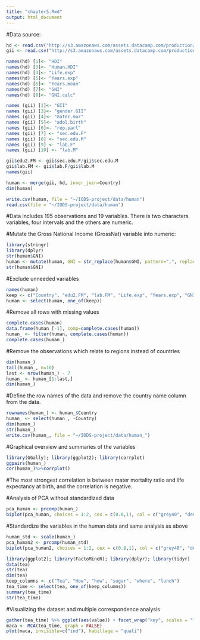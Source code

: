 ```yaml
---
title: "chapter5.Rmd"
output: html_document
---
```

#Data source: 
```r
hd <- read.csv("http://s3.amazonaws.com/assets.datacamp.com/production/course_2218/datasets/human_development.csv", stringsAsFactors = F)
gii <- read.csv("http://s3.amazonaws.com/assets.datacamp.com/production/course_2218/datasets/gender_inequality.csv", stringsAsFactors = F, na.strings = "..")
```
```r
names(hd) [1]<- "HDI"
names(hd) [3]<- "Human.HDI"
names(hd) [4]<- "Life.exp"
names(hd) [5]<- "Years.exp" 
names(hd) [6]<- "Years.mean" 
names(hd) [7]<- "GNI"
names(hd) [8]<- "GNI.calc"

names (gii) [1]<- "GII"
names (gii) [3]<- "gender.GII"
names (gii) [4]<- "mater.mor"
names (gii) [5]<- "adol.birth"
names (gii) [6]<- "rep.parl"
names (gii) [7] <- "sec.edu.F"
names (gii) [8] <- "sec.edu.M"
names (gii) [9] <- "lab.F"
names (gii) [10] <- "lab.M"
```

```r
gii$edu2.FM <- gii$sec.edu.F/gii$sec.edu.M
gii$lab.FM <- gii$lab.F/gii$lab.M
names(gii)

human <- merge(gii, hd, inner_join=Country)
dim(human)

write.csv(human, file = "~/IODS-project/data/human")
read.csv(file = "~/IODS-project/data/human")
```
#Data includes 195 observations and 19 variables. There is two characters variables, four intervals and the others are numeric.

#Mutate the Gross National Income (GrossNat) variable into numeric:
```r
library(stringr)
library(dplyr)
str(human$GNI)
human <- mutate(human, GNI = str_replace(human$GNI, pattern=",", replace ="") %>% as.numeric)
str(human$GNI)
```

#Exclude unneeded variables
```r
names(human)
keep <- c("Country", "edu2.FM", "lab.FM", "Life.exp", "Years.exp", "GNI", "mater.mor", "adol.birth", "rep.parl")
human <- select(human, one_of(keep))
```

#Remove all rows with missing values
```r
complete.cases(human)
data.frame(human [-1], comp=complete.cases(human))
human_ <- filter(human, complete.cases(human))
complete.cases(human_)
```

#Remove the observations which relate to regions instead of countries
```r
dim(human_)
tail(human_, n=10)
last <- nrow(human_) - 7
human_ <- human_[1:last,]
dim(human_)
```

#Define the row names of the data and remove the country name column from the data.
```r
rownames(human_) <- human_$Country
human_ <- select(human_, -Country)
dim(human_)
str(human_)
write.csv(human_, file = "~/IODS-project/data/human_")
```

#Graphical overview and summaries of the variables
```r
library(GGally); library(ggplot2); library(corrplot)
ggpairs(human_)
cor(human_)%>%corrplot()
```
#The most strongest correlation is between mater mortality ratio and life expectancy at birth, and the correlation is negative.

#Analysis of PCA without standardized data 
```r
pca_human <- prcomp(human_)
biplot(pca_human, choices = 1:2, cex = c(0.8,1), col = c("grey40", "deeppink2"))
```

#Standardize the variables in the human data and same analysis as above
```r
human_std <- scale(human_)
pca_human2 <- prcomp(human_std)
biplot(pca_human2, choices = 1:2, cex = c(0.8,1), col = c("grey40", "deeppink2"))
```

```r
library(ggplot2); library(FactoMineR); library(dplyr); library(tidyr)
data(tea)
str(tea)
dim(tea)
keep_columns <- c("Tea", "How", "how", "sugar", "where", "lunch")
tea_time <- select(tea, one_of(keep_columns))
summary(tea_time)
str(tea_time)
```

#Visualizing the dataset and multiple correspondence analysis
```r
gather(tea_time) %>% ggplot(aes(value)) + facet_wrap("key", scales = "free") + geom_bar() + theme(axis.text.x = element_text(angle = 45, hjust = 1, size = 8))
maca <- MCA(tea_time, graph = FALSE)
plot(maca, invisible=c("ind"), habillage = "quali")
```